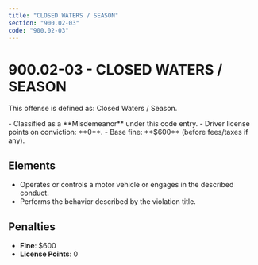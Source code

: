 ```yaml
---
title: "CLOSED WATERS / SEASON"
section: "900.02-03"
code: "900.02-03"
---
```





# 900.02-03 - CLOSED WATERS / SEASON

This offense is defined as: Closed Waters / Season.

<Aside type="caution" title="Charge Type: Misdemeanor">
- Classified as a **Misdemeanor** under this code entry.
- Driver license points on conviction: **0**.
- Base fine: **$600** (before fees/taxes if any).
</Aside>

## Elements
- Operates or controls a motor vehicle or engages in the described conduct.
- Performs the behavior described by the violation title.

## Penalties
- **Fine**: $600
- **License Points**: 0
